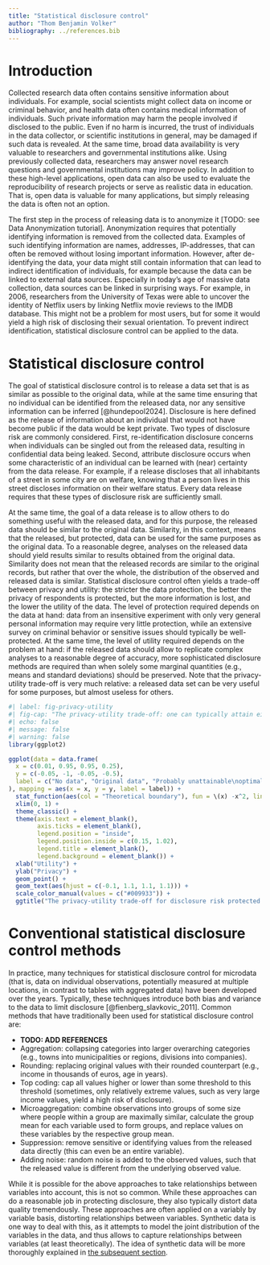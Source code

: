 ```yaml
---
title: "Statistical disclosure control"
author: "Thom Benjamin Volker"
bibliography: ../references.bib
---
```


# Introduction

Collected research data often contains sensitive information about individuals. 
For example, social scientists might collect data on income or criminal behavior, and health data often contains medical information of individuals.
Such private information may harm the people involved if disclosed to the public.
Even if no harm is incurred, the trust of individuals in the data collector, or scientific institutions in general, may be damaged if such data is revealed.
At the same time, broad data availability is very valuable to researchers and governmental institutions alike.
Using previously collected data, researchers may answer novel research questions and governmental institutions may improve policy. 
In addition to these high-level applications, open data can also be used to evaluate the reproducibility of research projects or serve as realistic data in education.
That is, open data is valuable for many applications, but simply releasing the data is often not an option.

The first step in the process of releasing data is to anonymize it [TODO: see Data Anonymization tutorial]. 
Anonymization requires that potentially identifying information is removed from the collected data.
Examples of such identifying information are names, addresses, IP-addresses, that can often be removed without losing important information.
However, after de-identifying the data, your data might still contain information that can lead to indirect identification of individuals, for example because the data can be linked to external data sources.
Especially in today's age of massive data collection, data sources can be linked in surprising ways.
For example, in 2006, researchers from the University of Texas were able to uncover the identity of Netflix users by linking Netflix movie reviews to the IMDB database.
This might not be a problem for most users, but for some it would yield a high risk of disclosing their sexual orientation. 
To prevent indirect identification, statistical disclosure control can be applied to the data.

# Statistical disclosure control 

The goal of statistical disclosure control is to release a data set that is as similar as possible to the original data, while at the same time ensuring that no individual can be identified from the released data, nor any sensitive information can be inferred [@hundepool2024].
Disclosure is here defined as the release of information about an individual that would not have become public if the data would be kept private. 
Two types of disclosure risk are commonly considered.
First, re-identification disclosure concerns when individuals can be singled out from the released data, resulting in confidential data being leaked. 
Second, attribute disclosure occurs when some characteristic of an individual can be learned with (near) certainty from the data release. 
For example, if a release discloses that all inhabitants of a street in some city are on welfare, knowing that a person lives in this street discloses information on their welfare status.
Every data release requires that these types of disclosure risk are sufficiently small.

At the same time, the goal of a data release is to allow others to do something useful with the released data, and for this purpose, the released data should be similar to the original data.
Similarity, in this context, means that the released, but protected, data can be used for the same purposes as the original data.
To a reasonable degree, analyses on the released data should yield results similar to results obtained from the original data.
Similarity does not mean that the released records are similar to the original records, but rather that over the whole, the distribution of the observed and released data is similar.
Statistical disclosure control often yields a trade-off between privacy and utility: the stricter the data protection, the better the privacy of respondents is protected, but the more information is lost, and the lower the utility of the data.
The level of protection required depends on the data at hand: data from an insensitive experiment with only very general personal information may require very little protection, while an extensive survey on criminal behavior or sensitive issues should typically be well-protected.
At the same time, the level of utility required depends on the problem at hand: if the released data should allow to replicate complex analyses to a reasonable degree of accuracy, more sophisticated disclosure methods are required than when solely some marginal quantities (e.g., means and standard deviations) should be preserved.
Note that the privacy-utility trade-off is very much relative: a released data set can be very useful for some purposes, but almost useless for others. 


```r
#| label: fig-privacy-utility
#| fig-cap: "The privacy-utility trade-off: one can typically attain either high privacy or high utility, but not both at the same time. Typically, there can be substantial utility of the synthetic data, but some privacy risk will remain."
#| echo: false
#| message: false
#| warning: false
library(ggplot2)

ggplot(data = data.frame(
  x = c(0.01, 0.95, 0.95, 0.25),
  y = c(-0.05, -1, -0.05, -0.5),
  label = c("No data", "Original data", "Probably unattainable\noptimal release", "Typical release")
), mapping = aes(x = x, y = y, label = label)) +
  stat_function(aes(col = "Theoretical boundary"), fun = \(x) -x^2, linewidth = 1) +
  xlim(0, 1) +
  theme_classic() +
  theme(axis.text = element_blank(),
        axis.ticks = element_blank(),
        legend.position = "inside",
        legend.position.inside = c(0.15, 1.02),
        legend.title = element_blank(),
        legend.background = element_blank()) +
  xlab("Utility") +
  ylab("Privacy") +
  geom_point() +
  geom_text(aes(hjust = c(-0.1, 1.1, 1.1, 1.1))) +
  scale_color_manual(values = c("#009933")) +
  ggtitle("The privacy-utility trade-off for disclosure risk protected data\n")
```



# Conventional statistical disclosure control methods

In practice, many techniques for statistical disclosure control for microdata (that is, data on individual observations, potentially measured at multiple locations, in contrast to tables with aggregated data) have been developed over the years.
Typically, these techniques introduce both bias and variance to the data to limit disclosure [@fienberg_slavkovic_2011].
Common methods that have traditionally been used for statistical disclosure control are: 

- **TODO: ADD REFERENCES**
- Aggregation: collapsing categories into larger overarching categories (e.g., towns into municipalities or regions, divisions into companies).
- Rounding: replacing original values with their rounded counterpart (e.g., income in thousands of euros, age in years).
- Top coding: cap all values higher or lower than some threshold to this threshold (sometimes, only relatively extreme values, such as very large income values, yield a high risk of disclosure).
- Microaggregation: combine observations into groups of some size where people within a group are maximally similar, calculate the group mean for each variable used to form groups, and replace values on these variables by the respective group mean. 
- Suppression: remove sensitive or identifying values from the released data directly (this can even be an entire variable). 
- Adding noise: random noise is added to the observed values, such that the released value is different from the underlying observed value.

While it is possible for the above approaches to take relationships between variables into account, this is not so common. 
While these approaches can do a reasonable job in protecting disclosure, they also typically distort data quality tremendously.
These approaches are often applied on a variably by variable basis, distorting relationships between variables.
Synthetic data is one way to deal with this, as it attempts to model the joint distribution of the variables in the data, and thus allows to capture relationships between variables (at least theoretically). 
The idea of synthetic data will be more thoroughly explained in [the subsequent section](../synthetic/).

